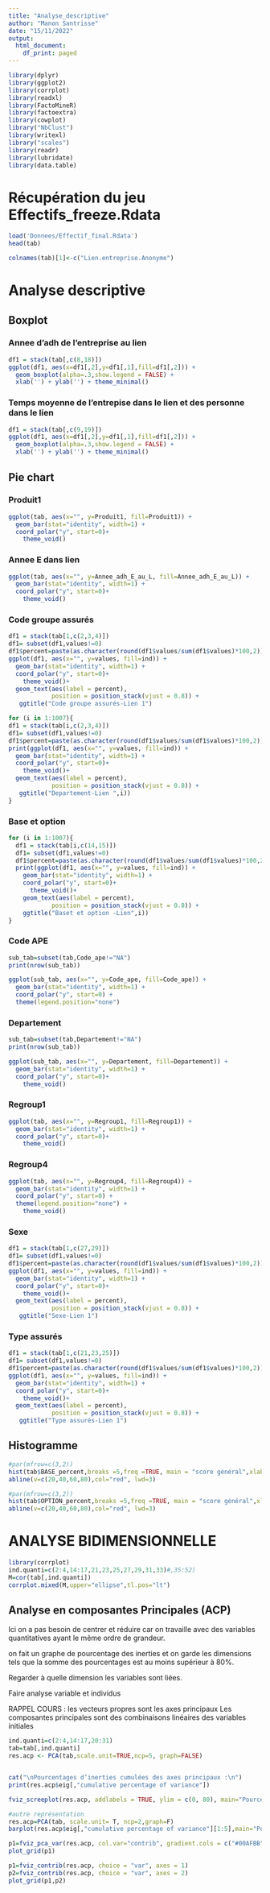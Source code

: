 ```yaml
---
title: "Analyse_descriptive"
author: "Manon Santrisse"
date: "15/11/2022"
output:
  html_document:
    df_print: paged
---
```



```r
library(dplyr)
library(ggplot2)
library(corrplot)
library(readxl)
library(FactoMineR)
library(factoextra)
library(cowplot)
library("NbClust")
library(writexl)
library("scales")
library(readr)
library(lubridate)
library(data.table)
```


# Récupération du jeu Effectifs_freeze.Rdata
```r
load('Donnees/Effectif_final.Rdata')
head(tab)
```

```r
colnames(tab)[1]<-c("Lien.entreprise.Anonyme")
```


# Analyse descriptive

## Boxplot


### Annee d'adh de l'entreprise au lien



```r
df1 = stack(tab[,c(8,18)])
ggplot(df1, aes(x=df1[,2],y=df1[,1],fill=df1[,2])) + 
  geom_boxplot(alpha=.3,show.legend = FALSE) +
  xlab('') + ylab('') + theme_minimal()
```

### Temps moyenne de l'entrepise dans le lien et des personne dans le lien

```r
df1 = stack(tab[,c(9,19)])
ggplot(df1, aes(x=df1[,2],y=df1[,1],fill=df1[,2])) + 
  geom_boxplot(alpha=.3,show.legend = FALSE) +
  xlab('') + ylab('') + theme_minimal()
```
## Pie chart

### Produit1


```r
ggplot(tab, aes(x="", y=Produit1, fill=Produit1)) +
  geom_bar(stat="identity", width=1) +
  coord_polar("y", start=0)+
    theme_void()
```
### Annee E dans lien

```r
ggplot(tab, aes(x="", y=Annee_adh_E_au_L, fill=Annee_adh_E_au_L)) +
  geom_bar(stat="identity", width=1) +
  coord_polar("y", start=0)+
    theme_void()
```

### Code groupe assurés


```r
df1 = stack(tab[1,c(2,3,4)])
df1= subset(df1,values!=0)
df1$percent=paste(as.character(round(df1$values/sum(df1$values)*100,2)),"%")
ggplot(df1, aes(x="", y=values, fill=ind)) +
  geom_bar(stat="identity", width=1) +
  coord_polar("y", start=0)+
    theme_void()+
  geom_text(aes(label = percent),
            position = position_stack(vjust = 0.8)) +
   ggtitle("Code groupe assurés-Lien 1")
```

```r
for (i in 1:1007){
df1 = stack(tab[i,c(2,3,4)])
df1= subset(df1,values!=0)
df1$percent=paste(as.character(round(df1$values/sum(df1$values)*100,2)),"%")
print(ggplot(df1, aes(x="", y=values, fill=ind)) +
  geom_bar(stat="identity", width=1) +
  coord_polar("y", start=0)+
    theme_void()+
  geom_text(aes(label = percent),
            position = position_stack(vjust = 0.8)) +
   ggtitle("Departement-Lien ",i))
}
```

### Base et option

```r
for (i in 1:1007){
  df1 = stack(tab[i,c(14,15)])
  df1= subset(df1,values!=0)
  df1$percent=paste(as.character(round(df1$values/sum(df1$values)*100,2)),"%")
  print(ggplot(df1, aes(x="", y=values, fill=ind)) +
    geom_bar(stat="identity", width=1) +
    coord_polar("y", start=0)+
      theme_void()+
    geom_text(aes(label = percent),
            position = position_stack(vjust = 0.8)) +
    ggtitle("Baset et option -Lien",i))
}
```

### Code APE

```r
sub_tab=subset(tab,Code_ape!="NA")
print(nrow(sub_tab))
```
```r
ggplot(sub_tab, aes(x="", y=Code_ape, fill=Code_ape)) +
  geom_bar(stat="identity", width=1) +
  coord_polar("y", start=0) +
  theme(legend.position="none") 
```
### Departement
```r
sub_tab=subset(tab,Departement!="NA")
print(nrow(sub_tab))
```

```r
ggplot(sub_tab, aes(x="", y=Departement, fill=Departement)) +
  geom_bar(stat="identity", width=1) +
  coord_polar("y", start=0)+
    theme_void()
```


### Regroup1

```r
ggplot(tab, aes(x="", y=Regroup1, fill=Regroup1)) +
  geom_bar(stat="identity", width=1) +
  coord_polar("y", start=0)+
    theme_void()
```

### Regroup4


```r
ggplot(tab, aes(x="", y=Regroup4, fill=Regroup4)) +
  geom_bar(stat="identity", width=1) +
  coord_polar("y", start=0) +
  theme(legend.position="none") +
    theme_void()
```
### Sexe


```r
df1 = stack(tab[1,c(27,29)])
df1= subset(df1,values!=0)
df1$percent=paste(as.character(round(df1$values/sum(df1$values)*100,2)),"%")
ggplot(df1, aes(x="", y=values, fill=ind)) +
  geom_bar(stat="identity", width=1) +
  coord_polar("y", start=0)+
    theme_void()+
  geom_text(aes(label = percent),
            position = position_stack(vjust = 0.8)) +
   ggtitle("Sexe-Lien 1")
```

### Type assurés


```r
df1 = stack(tab[1,c(21,23,25)])
df1= subset(df1,values!=0)
df1$percent=paste(as.character(round(df1$values/sum(df1$values)*100,2)),"%")
ggplot(df1, aes(x="", y=values, fill=ind)) +
  geom_bar(stat="identity", width=1) +
  coord_polar("y", start=0)+
    theme_void()+
  geom_text(aes(label = percent),
            position = position_stack(vjust = 0.8)) +
   ggtitle("Type assurés-Lien 1")
```


## Histogramme


```r
#par(mfrow=c(3,2))
hist(tab$BASE_percent,breaks =5,freq =TRUE, main = "score général",xlab = "score général",ylab = "effectifs")
abline(v=c(20,40,60,80),col="red", lwd=3)

```
```r
#par(mfrow=c(3,2))
hist(tab$OPTION_percent,breaks =5,freq =TRUE, main = "score général",xlab = "score général",ylab = "effectifs")
abline(v=c(20,40,60,80),col="red", lwd=3)

```


# ANALYSE BIDIMENSIONNELLE

```r
library(corrplot)
ind.quanti=c(2:4,14:17,21,23,25,27,29,31,33)#,35:52)
M=cor(tab[,ind.quanti])
corrplot.mixed(M,upper="ellipse",tl.pos="lt")
```



## Analyse en composantes Principales (ACP)

Ici on a pas besoin de centrer et réduire car on travaille avec des variables quantitatives ayant le même ordre de grandeur.

on fait un graphe de pourcentage des inerties et on garde les dimensions tels que la somme des pourcentages est au moins supérieur à 80%. 

Regarder à quelle dimension les variables sont liées.

Faire analyse variable et individus

RAPPEL COURS :
les vecteurs propres sont les axes principaux
Les composantes principales sont des combinaisons linéaires des variables initiales

```r
ind.quanti=c(2:4,14:17,20:31)
tab=tab[,ind.quanti]
res.acp <- PCA(tab,scale.unit=TRUE,ncp=5, graph=FALSE)


cat("\nPourcentages d’inerties cumulées des axes principaux :\n")
print(res.acp$eig[,"cumulative percentage of variance"]) 

fviz_screeplot(res.acp, addlabels = TRUE, ylim = c(0, 80), main="Pourcentages d’inerties")
```


```r
#autre représentation
res.acp=PCA(tab, scale.unit= T, ncp=2,graph=F)
barplot(res.acp$eig[,"cumulative percentage of variance"][1:5],main="Pourcentages d'inerties cumulées", col="lightgreen")

```


```r
p1=fviz_pca_var(res.acp, col.var="contrib", gradient.cols = c("#00AFBB", "#E7B800", "#FC4E07"), repel = TRUE, axes=c(1,2))
plot_grid(p1)
```



```r
p1=fviz_contrib(res.acp, choice = "var", axes = 1)
p2=fviz_contrib(res.acp, choice = "var", axes = 2)
plot_grid(p1,p2)
```








